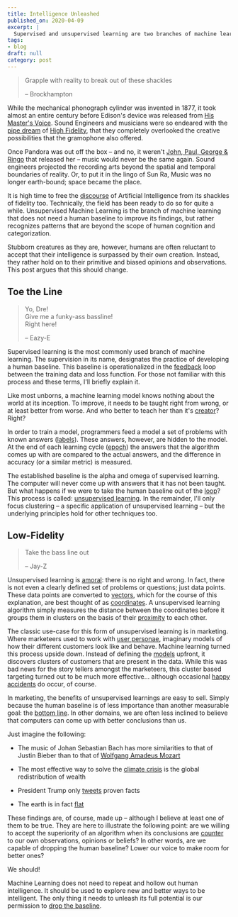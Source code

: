 ```yaml
---
title: Intelligence Unleashed
published_on: 2020-04-09
excerpt: |
  Supervised and unsupervised learning are two branches of machine learning.  But these terms designate much more than a mere technical distinction.  This post explains that unsupervised learning promises a new way to think about  intelligence in general: Human and otherwise.
tags:
- blog
draft: null
category: post
---
```



 > 
 > Grapple with reality to break out of these shackles
 > 
 > – Brockhampton

While the mechanical phonograph cylinder was invented in 1877, it took almost an entire century before Edison's device was released from [His Master's Voice](https://www.thevintagenews.com/2017/04/28/his-masters-voice-the-origins-of-the-famous-jack-russell-terrier-nipper-the-canine-advertising-icon-for-many-gramophone-companies/). Sound Engineers and musicians were so endeared with the [pipe
dream](https://www.clevelandart.org/art/1947.593) of [High Fidelity](https://electronics.howstuffworks.com/high-fidelity-high-definition1.htm), that they completely overlooked the creative possibilities that the gramophone also offered. 

Once Pandora was out off the box – and no, it weren't [John, Paul, George & Ringo](https://www.unifiedmanufacturing.com/blog/wp-content/uploads/2012/02/1.jpg) that released her – music would never be the same again. Sound engineers projected the recording arts beyond the spatial and temporal boundaries of reality. Or, to put it in the lingo of Sun Ra, Music was no longer earth-bound; space became the place.

It is high time to free the [discourse](https://www.geeksforgeeks.org/generating-word-cloud-python/) of Artificial Intelligence from its shackles of fidelity too. Technically, the field has been ready to do so for quite a while. Unsupervised Machine Learning is the branch of machine learning that does not need a human baseline to improve its findings, but rather recognizes patterns that are beyond the scope of human cognition and categorization.

Stubborn creatures as they are, however, humans are often reluctant to accept that their intelligence is surpassed by their own creation. Instead, they rather hold on to their primitive and biased opinions and observations. This post argues that this should change.

## Toe the Line

 > 
 > Yo, Dre!  
 > Give me a funky-ass bassline!  
 > Right here!
 > 
 > – Eazy-E

Supervised learning is the most commonly used branch of machine learning. The supervision in its name, designates the practice of developing a human baseline. This baseline is operationalized in the [feedback](https://en.wikipedia.org/wiki/Audio_feedback) loop between the training data and loss function. For those not familiar with this process and these terms, I'll briefly explain it.

Like most unborns, a machine learning model knows nothing about the world at its inception. To improve, it needs to be taught right from wrong, or at least better from worse. And who better to teach her than it's [creator](https://youtu.be/YqvCptqhHfs)? Right? 

In order to train a model, programmers feed a model a set of problems with known answers ([labels](https://youtu.be/3nzvgNpeq2Q)). These answers, however, are hidden to the model. At the end of each learning cycle ([epoch](https://www.wsj.com/articles/every-closing-curtain-is-not-the-end-of-an-era-11584025672)) the answers that the algorithm comes up with are compared to the actual answers, and the difference in accuracy (or a similar metric) is measured.

The established baseline is the alpha and omega of supervised learning. The  computer will never come up with answers that it has not been taught. But what happens if we were to take the human baseline out of the [loop](https://www.nyu.edu/classes/keefer/hell/camus.html)?  This process is called: [unsupervised learning](https://www.mathworks.com/discovery/unsupervised-learning.html). In the remainder, I'll only focus clustering – a specific application of unsupervised learning – but the underlying principles hold for other techniques too. 

## Low-Fidelity

 > 
 > Take the bass line out
 > 
 > – Jay-Z

Unsupervised learning is [amoral](https://librivox.org/search?title=Beyond+Good+and+Evil&author=Nietzsche&reader=&keywords=&genre_id=0&status=all&project_type=either&recorded_language=&sort_order=catalog_date&search_page=1&search_form=advanced): there is no right and wrong. In fact, there is not even a clearly defined set of problems or questions; just data points. These data points are converted to [vectors](https://image420.com/what-is-vector-art/), which for the course of this explanation, are best thought of as [coordinates](https://youtu.be/mgx0kT5UbKk). A unsupervised learning algorithm simply measures the distance between the coordinates before it groups them in clusters on the basis of their [proximity](https://www.sciencealert.com/who-is-no-longer-using-the-phrase-social-distancing) to each other.

The classic use-case for this form of unsupervised learning is in marketing. Where marketeers used to work with [user personae](https://buffer.com/library/marketing-personas-beginners-guide), imaginary models of how their different customers look like and behave. Machine learning turned this process upside down. Instead of defining the [models](http://www.imageandnarrative.be/inarchive/autofiction2/hoogstad.html) upfront, it discovers clusters of customers that are present in the data. While this was bad news for the story tellers amongst the marketeers, this cluster based targeting turned out to be much more effective… although occasional [happy 
accidents](https://www.forbes.com/sites/kashmirhill/2012/02/16/how-target-figured-out-a-teen-girl-was-pregnant-before-her-father-did/) do occur, of course.

In marketing, the benefits of unsupervised learnings are easy to sell. Simply because the human baseline is of less importance than another measurable goal: the [bottom line](https://www.nytimes.com/2007/07/29/sports/tennis/29agassi.html). In other domains, we are often less inclined to believe that computers can come up with better conclusions than us. 

Just imagine the following:

* The music of Johan Sebastian Bach has more similarities to that of Justin
  Bieber than to that of [Wolfgang Amadeus Mozart](https://www.youtube.com/watch?v=cVikZ8Oe_XA)

* The most effective way to solve the [climate crisis](http://www.unescoetxea.org/ext/manual_EDS/pdf/13_riqueza_ingles.pdf) is the global redistribution of wealth

* President Trump only [tweets](https://www.tweetbinder.com/blog/trump-twitter/) proven facts

* The earth is in fact [flat](https://www.thesun.co.uk/news/8676809/flat-earthers-trip-antarctica-planet-round/)

These findings are, of course, made up – although I believe at least one of them to be true. They are here to illustrate the following point: are  we willing to accept the superiority of an algorithm when its conclusions are [counter](https://www.researchgate.net/publication/290169162_Saliency_Scale_and_Information_Towards_a_Unifying_Theory) to our own observations, opinions or beliefs? In other words, are we capable of dropping the human baseline? Lower our voice to make room for better ones?

We should!

Machine Learning does not need to repeat and hollow out human intelligence. It should be used to explore new and better ways to be intelligent. The only thing it needs to unleash its full potential is our permission to [drop the baseline](https://en.m.wikipedia.org/wiki/Subscript_and_superscript).
